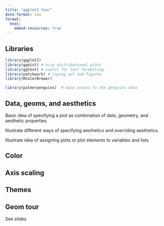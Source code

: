 ```yaml
---
title: "ggplot2 tour"
date-format: iso
format: 
  html:
    embed-resources: true
---
```


## Libraries

```r
library(ggplot2)
library(ggdist) # nice distributional plots
library(ggtext) # useful for text formatting
library(patchwork) # laying out sub-figures
library(RColorBrewer)

library(palmerpenguins)  # easy access to the penguins data
```



## Data, geoms, and aesthetics

Basic idea of specifying a plot as combination of data, geometry, and aesthetic properties


Illustrate different ways of specifying aesthetics and overriding aesthetics.

Illustrate idea of assigning plots or plot elements to variables and lists

## Color

## Axis scaling

## Themes

## Geom tour

See slides

